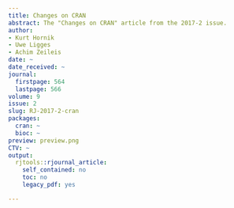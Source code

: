 ```yaml
---
title: Changes on CRAN
abstract: The "Changes on CRAN" article from the 2017-2 issue.
author:
- Kurt Hornik
- Uwe Ligges
- Achim Zeileis
date: ~
date_received: ~
journal:
  firstpage: 564
  lastpage: 566
volume: 9
issue: 2
slug: RJ-2017-2-cran
packages:
  cran: ~
  bioc: ~
preview: preview.png
CTV: ~
output:
  rjtools::rjournal_article:
    self_contained: no
    toc: no
    legacy_pdf: yes

---
```


